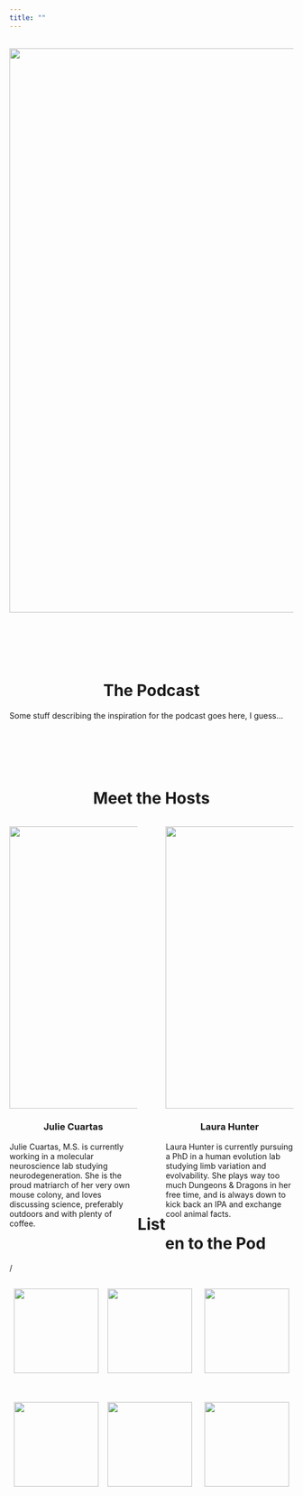 ```yaml
---
title: ""
---
```

\
<img src="trees_banner.png" width="1000">

\
\
\
\

<h1 align="center" id="heading">The Podcast</h1>
Some stuff describing the inspiration for the podcast goes here, I guess...

\
\
\
\

<h1 align="center" id="heading">Meet the Hosts</h1>

<style>
.column-left{
  float: left;
  width: 45%;
  text-align: left;
}
.column-center{
  float: left;
  width: 10%;
  text-align: left;
}

.column-right{
  float: right;
  width: 45%;
  text-align: left;
}
</style>


<div class="column-left">

<img src="IMG-2178.jpg" width="500">

<h3 align="center" id="heading">Julie Cuartas</h3>

Julie Cuartas, M.S. is currently working in a molecular neuroscience lab studying neurodegeneration. She is the proud matriarch of her very own mouse colony, and loves discussing science, preferably outdoors and with plenty of coffee.
</div>

<div class="column-center">

</div>

<div class="column-right">
<img src="IMG-9463.jpg" width="500">

<h3 align="center" id="heading">Laura Hunter</h3>

Laura Hunter is currently pursuing a PhD in a human evolution lab studying limb variation and evolvability. She plays way too much Dungeons & Dragons in her free time, and is always down to kick back an IPA and exchange cool animal facts.
</div>


\
\
\
\
\
\
\
\
\
\
\
\
\
\
\
\
\
\
\
\
\
\
\
\
\
\
\
\
\
\
\
\
\
\
\
\
\
\
\

<h1 align="center" id="heading">Listen to the Pod</h1>

/

<style>
.col1{
  float: left;
  width: 33%;
  text-align: center;
}
.col2{
  float: left;
  width: 33%;
  text-align: center;
}

.col3{
  float: right;
  width: 33%;
  text-align: center;
}
</style>

<div class="col1">
<img src="spotify_logo.png" width="150">
</div>

<div class="col2">
<img src="apple_podcasts_logo.png" width="150">
</div>

<div class="col3">
<img src="youtube_logo.png" width="150">
</div>

\
\
\
\
\
\
\
\
\
\
\


<div class="col1">
<img src="google_podcast_logo.png" width="150">
</div>

<div class="col2">
<img src="soundcloud_logo.png" width="150">
</div>

<div class="col3">
<img src="amazon_music_logo.png" width="150">
</div>
